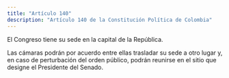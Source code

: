 ```yaml
---
title: "Artículo 140"
description: "Artículo 140 de la Constitución Política de Colombia"
---
```


El Congreso tiene su sede en la capital de la República.

Las cámaras podrán por acuerdo entre ellas trasladar su sede a otro lugar y, en caso de perturbación del orden público, podrán reunirse en el sitio que designe el Presidente del Senado.
